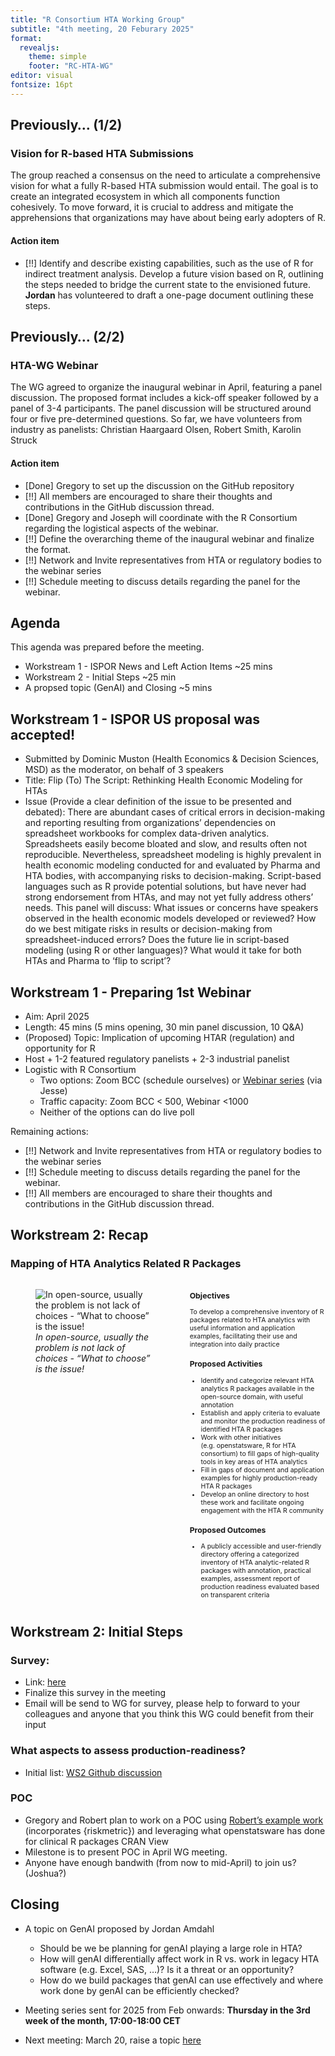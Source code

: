 ```yaml
---
title: "R Consortium HTA Working Group"
subtitle: "4th meeting, 20 Feburary 2025"
format:
  revealjs: 
    theme: simple
    footer: "RC-HTA-WG"
editor: visual
fontsize: 16pt
---
```


## Previously... (1/2)

### Vision for R-based HTA Submissions

The group reached a consensus on the need to articulate a comprehensive vision for what a fully R-based HTA submission would entail. The goal is to create an integrated ecosystem in which all components function cohesively. To move forward, it is crucial to address and mitigate the apprehensions that organizations may have about being early adopters of R.

#### Action item

-   \[!!\] Identify and describe existing capabilities, such as the use of R for indirect treatment analysis. Develop a future vision based on R, outlining the steps needed to bridge the current state to the envisioned future. **Jordan** has volunteered to draft a one-page document outlining these steps.

## Previously... (2/2)

### HTA-WG Webinar

The WG agreed to organize the inaugural webinar in April, featuring a panel discussion. The proposed format includes a kick-off speaker followed by a panel of 3-4 participants. The panel discussion will be structured around four or five pre-determined questions. So far, we have volunteers from industry as panelists: Christian Haargaard Olsen, Robert Smith, Karolin Struck

#### Action item

-   \[Done\] Gregory to set up the discussion on the GitHub repository
-   \[!!\] All members are encouraged to share their thoughts and contributions in the GitHub discussion thread.
-   \[Done\] Gregory and Joseph will coordinate with the R Consortium regarding the logistical aspects of the webinar.
-   \[!!\] Define the overarching theme of the inaugural webinar and finalize the format.
-   \[!!\] Network and Invite representatives from HTA or regulatory bodies to the webinar series
-   \[!!\] Schedule meeting to discuss details regarding the panel for the webinar.

## Agenda

This agenda was prepared before the meeting.

-   Workstream 1 - ISPOR News and Left Action Items \~25 mins
-   Workstream 2 - Initial Steps \~25 min
-   A propsed topic (GenAI) and Closing \~5 mins

## Workstream 1 - ISPOR US proposal was accepted!

-   Submitted by Dominic Muston (Health Economics & Decision Sciences, MSD) as the moderator, on behalf of 3 speakers
-   Title: Flip (To) The Script: Rethinking Health Economic Modeling for HTAs
-   Issue (Provide a clear definition of the issue to be presented and debated): There are abundant cases of critical errors in decision-making and reporting resulting from organizations’ dependencies on spreadsheet workbooks for complex data-driven analytics. Spreadsheets easily become bloated and slow, and results often not reproducible. Nevertheless, spreadsheet modeling is highly prevalent in health economic modeling conducted for and evaluated by Pharma and HTA bodies, with accompanying risks to decision-making. Script-based languages such as R provide potential solutions, but have never had strong endorsement from HTAs, and may not yet fully address others’ needs. This panel will discuss: What issues or concerns have speakers observed in the health economic models developed or reviewed? How do we best mitigate risks in results or decision-making from spreadsheet-induced errors? Does the future lie in script-based modeling (using R or other languages)? What would it take for both HTAs and Pharma to ‘flip to script’?

## Workstream 1 - Preparing 1st Webinar

-   Aim: April 2025
-   Length: 45 mins (5 mins opening, 30 min panel discussion, 10 Q&A)
-   (Proposed) Topic: Implication of upcoming HTAR (regulation) and opportunity for R
-   Host + 1-2 featured regulatory panelists + 2-3 industrial panelist
-   Logistic with R Consortium
    + Two options: Zoom BCC (schedule ourselves) or [Webinar series](https://r-consortium.org/webinars/webinars.html) (via Jesse)
    + Traffic capacity: Zoom BCC < 500, Webinar <1000
    + Neither of the options can do live poll

Remaining actions: 

-   \[!!\] Network and Invite representatives from HTA or regulatory bodies to the webinar series 
-   \[!!\] Schedule meeting to discuss details regarding the panel for the webinar. 
-   \[!!\] All members are encouraged to share their thoughts and contributions in the GitHub discussion thread.

## Workstream 2: Recap

### Mapping of HTA Analytics Related R Packages

::: columns
::: {.column width="55%"}
![*In open-source, usually the problem is not lack of choices - “What to choose” is the issue!*](archive_assets/RC-HTA-WG_Meeting_Oct2024_files/workstream2_gfx.png)
:::

::: {.column width="45%"}
::: {style="font-size: 75%;"}
### Objectives

To develop a comprehensive inventory of R packages related to HTA analytics with useful information and application examples, facilitating their use and integration into daily practice

### Proposed Activities

-   Identify and categorize relevant HTA analytics R packages available in the open-source domain, with useful annotation
-   Establish and apply criteria to evaluate and monitor the production readiness of identified HTA R packages
-   Work with other initiatives (e.g. openstatsware, R for HTA consortium) to fill gaps of high-quality tools in key areas of HTA analytics
-   Fill in gaps of document and application examples for highly production-ready HTA R packages
-   Develop an online directory to host these work and facilitate ongoing engagement with the HTA R community

### Proposed Outcomes

-   A publicly accessible and user-friendly directory offering a categorized inventory of HTA analytic-related R packages with annotation, practical examples, assessment report of production readiness evaluated based on transparent criteria
:::
:::
:::


## Workstream 2: Initial Steps

### Survey: 
- Link: [here](https://docs.google.com/forms/d/e/1FAIpQLSfkdteBsZjrTjn16r23ptehYlSNnLoRCUszW388N8zK-PzwhQ/viewform?usp=header) 
- Finalize this survey in the meeting
- Email will be send to WG for survey, please help to forward to your colleagues and anyone that you think this WG could benefit from their input


### What aspects to assess production-readiness?

-  Initial list: [WS2 Github discussion](https://github.com/RConsortium/HTA-wg/discussions/5)

### POC

-  Gregory and Robert plan to work on a POC using [Robert's example work](https://github.com/dark-peak-analytics/HEOR-package-network) (incorporates {riskmetric}) and leveraging what openstatsware has done for clinical R packages CRAN View
-  Milestone is to present POC in April WG meeting.
-  Anyone have enough bandwith (from now to mid-April) to join us? (Joshua?)

## Closing

-   A topic on GenAI proposed by Jordan Amdahl

    -   Should be we be planning for genAI playing a large role in HTA?
    -   How will genAI differentially affect work in R vs. work in legacy HTA software (e.g. Excel, SAS, ...)? Is it a threat or an opportunity?
    -   How do we build packages that genAI can use effectively and where work done by genAI can be efficiently checked?

-   Meeting series sent for 2025 from Feb onwards: **Thursday in the 3rd week of the month, 17:00-18:00 CET**

-   Next meeting: March 20, raise a topic [here](https://github.com/RConsortium/HTA-wg/discussions/3)
